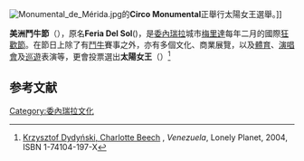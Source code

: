 [[File:Monumental_de_Mérida.jpg|thumb]]的'''Circo Monumental'''正舉行太陽女王選舉。]]

'''美洲鬥牛節'''（{{lang-es|Carnaval Taurino de America}}），原名'''Feria Del Sol'''({{lang-en|Fair of The Sun}})，是[[委內瑞拉|委內瑞拉]]城市[[梅里達|梅里達]]每年二月的國際[[狂歡節|狂歡節]]。在節日上除了有[[鬥牛|鬥牛]]賽事之外，亦有多個文化、商業展覽，以及[[體育|體育]]、[[演唱會|演唱會]]及[[巡遊|巡遊]]表演等，更會投票選出'''太陽女王'''（{{lang-es|''La Reina Del Sol''}}）<ref>[http://books.google.it/books?id=JDdb1alDGYIC&pg=PA187&dq=%22Feria+del+sol%22+Merida&lr=&as_brr=3&cd=3#v=onepage&q=%22Feria%20del%20sol%22%20Merida&f=false Krzysztof Dydyński, Charlotte Beech] {{Wayback|url=http://books.google.it/books?id=JDdb1alDGYIC&pg=PA187&dq=%22Feria+del+sol%22+Merida&lr=&as_brr=3&cd=3#v=onepage&q=%22Feria%20del%20sol%22%20Merida&f=false |date=20150414203605 }}, ''Venezuela'', Lonely Planet, 2004, ISBN 1-74104-197-X</ref>


==参考文献==
{{reflist}}

{{venezuela-stub}}

[[Category:委內瑞拉文化|Category:委內瑞拉文化]]